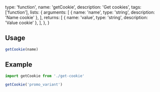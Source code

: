   type: 'function',
  name: 'getCookie',
  description: 'Get cookies',
  tags: ['function'],
  lists: {
    arguments: [
      { name: 'name', type: 'string', description: 'Name cookie' },
    ],
    returns: [
      { name: 'value', type: 'string', description: 'Value cookie' },
    ],
  },
}

## Usage

```js
getCookie(name)
```

## Example

```js
import getCookie from './get-cookie'

getCookie('promo_variant')
```
